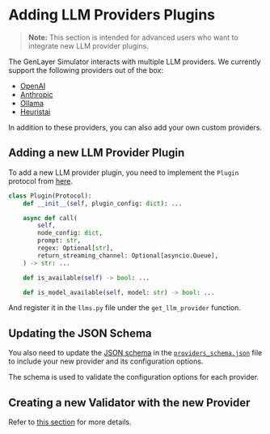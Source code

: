 # Adding LLM Providers Plugins

> **Note:** This section is intended for advanced users who want to integrate new LLM provider plugins.

The GenLayer Simulator interacts with multiple LLM providers.
We currently support the following providers out of the box:

- [OpenAI](https://platform.openai.com/)
- [Anthropic](https://www.anthropic.com/)
- [Ollama](https://ollama.com/)
- [Heuristai](https://heurist.ai/)

In addition to these providers, you can also add your own custom providers.

## Adding a new LLM Provider Plugin

To add a new LLM provider plugin, you need to implement the `Plugin` protocol from [here](https://github.com/yeagerai/genlayer-simulator/blob/main/backend/node/genvm/llms.py).

```python
class Plugin(Protocol):
    def __init__(self, plugin_config: dict): ...

    async def call(
        self,
        node_config: dict,
        prompt: str,
        regex: Optional[str],
        return_streaming_channel: Optional[asyncio.Queue],
    ) -> str: ...

    def is_available(self) -> bool: ...

    def is_model_available(self, model: str) -> bool: ...
```

And register it in the `llms.py` file under the `get_llm_provider` function.

## Updating the JSON Schema

You also need to update the [JSON schema](https://json-schema.org/) in the [`providers_schema.json`](https://github.com/yeagerai/genlayer-simulator/blob/main/backend/node/create_nodes/providers_schema.json) file to include your new provider and its configuration options.

The schema is used to validate the configuration options for each provider.

## Creating a new Validator with the new Provider

Refer to [this section](/advanced-features/customizing-llm-providers) for more details.
